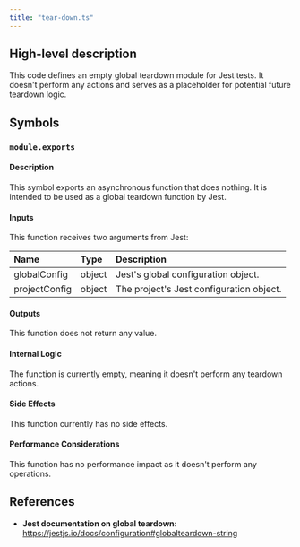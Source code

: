 ```yaml
---
title: "tear-down.ts"
---
```


## High-level description
This code defines an empty global teardown module for Jest tests. It doesn't perform any actions and serves as a placeholder for potential future teardown logic. 

## Symbols

### `module.exports`
#### Description
This symbol exports an asynchronous function that does nothing. It is intended to be used as a global teardown function by Jest.

#### Inputs
This function receives two arguments from Jest:

| Name | Type | Description |
|:-----|:-----|:------------|
| globalConfig | object | Jest's global configuration object. |
| projectConfig | object | The project's Jest configuration object. |

#### Outputs
This function does not return any value.

#### Internal Logic
The function is currently empty, meaning it doesn't perform any teardown actions.

#### Side Effects
This function currently has no side effects.

#### Performance Considerations
This function has no performance impact as it doesn't perform any operations.

## References
* **Jest documentation on global teardown:** https://jestjs.io/docs/configuration#globalteardown-string

